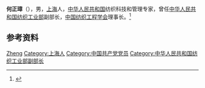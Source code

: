'''何正璋'''（{{bd|1927年||1991年|}}），男，[[上海|上海]]人，[[中华人民共和国|中华人民共和国]]纺织科技和管理专家，曾任[[中华人民共和国纺织工业部|中华人民共和国纺织工业部]]副部长，[[中国纺织工程学会|中国纺织工程学会]]理事长。<ref>{{Cite web|title=何正璋|url=http://alumni.dhu.edu.cn/4d/0a/c16750a216330/page.htm|accessdate=2020-10-12|work=东华大学校友会}}</ref>

== 参考资料 ==
{{reflist}}

{{中国人物小作品}}

{{Authority control}}
{{DEFAULTSORT:He何}}
[[Category:何姓|Zheng]]
[[Category:上海人|Category:上海人]]
[[Category:中国共产党党员|Category:中国共产党党员]]
[[Category:中华人民共和国纺织工业部副部长|Category:中华人民共和国纺织工业部副部长]]